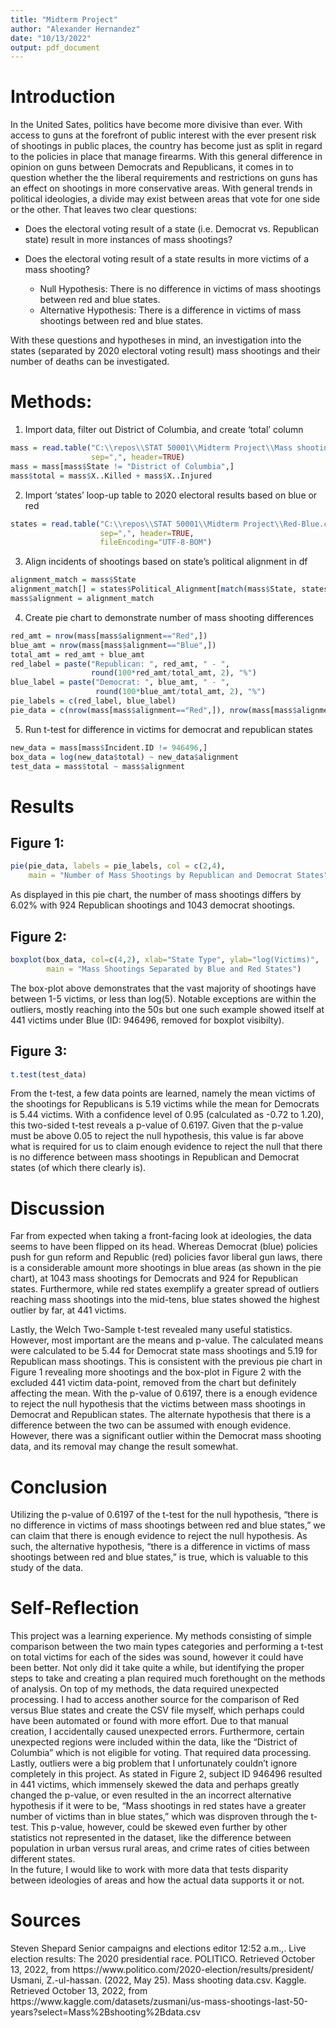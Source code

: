 ```yaml
---
title: "Midterm Project"
author: "Alexander Hernandez"
date: "10/13/2022"
output: pdf_document
---
```




# Introduction
In the United Sates, politics have become more divisive than ever. With access to guns at the forefront of public interest with the ever present risk of shootings in public places, the country has become just as split in regard to the policies in place that manage firearms. With this general difference in opinion on guns between Democrats and Republicans, it comes in to question whether the the liberal requirements and restrictions on guns has an effect on shootings in more conservative areas. With general trends in political ideologies, a divide may exist between areas that vote for one side or the other. That leaves two clear questions:  

* Does the electoral voting result of a state (i.e. Democrat vs. Republican state) result in more instances of mass shootings?  
* Does the electoral voting result of a state results in more victims of a mass shooting?  

  + Null Hypothesis: There is no difference in victims of mass shootings between red and blue states.  
  + Alternative Hypothesis: There is a difference in victims of mass shootings between red and blue states.  

With these questions and hypotheses in mind, an investigation into the states (separated by 2020 electoral voting result) mass shootings and their number of deaths can be investigated.  


\pagebreak
# Methods:
1. Import data, filter out District of Columbia, and create 'total' column
``` r
mass = read.table("C:\\repos\\STAT 50001\\Midterm Project\\Mass shooting data.csv",
                  sep=",", header=TRUE)
mass = mass[mass$State != "District of Columbia",]
mass$total = mass$X..Killed + mass$X..Injured
```

2. Import 'states' loop-up table to 2020 electoral results based on blue or red
``` r
states = read.table("C:\\repos\\STAT 50001\\Midterm Project\\Red-Blue.csv",
                    sep=",", header=TRUE,
                    fileEncoding="UTF-8-BOM")
```

3. Align incidents of shootings based on state's political alignment in df
``` r
alignment_match = mass$State
alignment_match[] = states$Political_Alignment[match(mass$State, states$State)]
mass$alignment = alignment_match
```

4. Create pie chart to demonstrate number of mass shooting differences
``` r
red_amt = nrow(mass[mass$alignment=="Red",])
blue_amt = nrow(mass[mass$alignment=="Blue",])
total_amt = red_amt + blue_amt
red_label = paste("Republican: ", red_amt, " - ",
                  round(100*red_amt/total_amt, 2), "%") 
blue_label = paste("Democrat: ", blue_amt, " - ",
                   round(100*blue_amt/total_amt, 2), "%") 
pie_labels = c(red_label, blue_label)
pie_data = c(nrow(mass[mass$alignment=="Red",]), nrow(mass[mass$alignment=="Blue",]))
```

5. Run t-test for difference in victims for democrat and republican states
```r

new_data = mass[mass$Incident.ID != 946496,]
box_data = log(new_data$total) ~ new_data$alignment
test_data = mass$total ~ mass$alignment
```


\pagebreak
# Results
## Figure 1:
``` r
pie(pie_data, labels = pie_labels, col = c(2,4),
    main = "Number of Mass Shootings by Republican and Democrat States")
```
As displayed in this pie chart, the number of mass shootings differs by 6.02% with 924 Republican shootings and 1043 democrat shootings.


## Figure 2:
``` r
boxplot(box_data, col=c(4,2), xlab="State Type", ylab="log(Victims)",
        main = "Mass Shootings Separated by Blue and Red States")
```
The box-plot above demonstrates that the vast majority of shootings have between 1-5 victims, or less than log(5). Notable exceptions are within the outliers, mostly reaching into the 50s but one such example showed itself at 441 victims under Blue (ID: 946496, removed for boxplot visibilty).

## Figure 3:
``` r
t.test(test_data)
```
From the t-test, a few data points are learned, namely the mean victims of the shootings for Republicans is 5.19 victims while the mean for Democrats is 5.44 victims. With a confidence level of 0.95 (calculated as -0.72 to 1.20), this two-sided t-test reveals a p-value of 0.6197. Given that the p-value must be above 0.05 to reject the null hypothesis, this value is far above what is required for us to claim enough evidence to reject the null that there is no difference between mass shootings in Republican and Democrat states (of which there clearly is).


\pagebreak
# Discussion
Far from expected when taking a front-facing look at ideologies, the data seems to have been flipped on its head. Whereas Democrat (blue) policies push for gun reform and Republic (red) policies favor liberal gun laws, there is a considerable amount more shootings in blue areas (as shown in the pie chart), at 1043 mass shootings for Democrats and 924 for Republican states. Furthermore, while red states exemplify a greater spread of outliers reaching mass shootings into the mid-tens, blue states showed the highest outlier by far, at 441 victims.  

Lastly, the Welch Two-Sample t-test revealed many useful statistics. However, most important are the means and p-value. The calculated means were calculated to be 5.44 for Democrat state mass shootings and 5.19 for Republican mass shootings. This is consistent with the previous pie chart in Figure 1 revealing more shootings and the box-plot in Figure 2 with the excluded 441 victim data-point, removed from the chart but definitely affecting the mean. With the p-value of 0.6197, there is a enough evidence to reject the null hypothesis that the victims between mass shootings in Democrat and Republican states. The alternate hypothesis that there is a difference between the two can be assumed with enough evidence. However, there was a significant outlier within the Democrat mass shooting data, and its removal may change the result somewhat.


# Conclusion
Utilizing the p-value of 0.6197 of the t-test for the null hypothesis, "there is no difference in victims of mass shootings between red and blue states," we can claim that there is enough evidence to reject the null hypothesis. As such, the alternative hypothesis, "there is a difference in victims of mass shootings between red and blue states," is true, which is valuable to this study of the data.
  

# Self-Reflection
This project was a learning experience. My methods consisting of simple comparison between the two main types categories and performing a t-test on total victims for each of the sides was sound, however it could have been better. Not only did it take quite a while, but identifying the proper steps to take and creating a plan required much forethought on the methods of analysis. On top of my methods, the data required unexpected processing. I had to access another source for the comparison of Red versus Blue states and create the CSV file myself, which perhaps could have been automated or found with more effort. Due to that manual creation, I accidentally caused unexpected errors. Furthermore, certain unexpected regions were included within the data, like the "District of Columbia" which is not eligible for voting. That required data processing.  
Lastly, outliers were a big problem that I unfortunately couldn't ignore completely in this project. As stated in Figure 2, subject ID 946496 resulted in 441 victims, which immensely skewed the data and perhaps greatly changed the p-value, or even resulted in the an incorrect alternative hypothesis if it were to be, "Mass shootings in red states have a greater number of victims than in blue states," which was disproven through the t-test. This p-value, however, could be skewed even further by other statistics not represented in the dataset, like the difference between population in urban versus rural areas, and crime rates of cities between different states.   
In the future, I would like to work with more data that tests disparity between ideologies of areas and how the actual data supports it or not.


\pagebreak
# Sources
Steven Shepard Senior campaigns and elections editor 12:52 a.m.,. Live election results: The 2020 presidential race. POLITICO. Retrieved October 13, 2022, from https://www.politico.com/2020-election/results/president/ 
Usmani, Z.-ul-hassan. (2022, May 25). Mass shooting data.csv. Kaggle. Retrieved October 13, 2022, from https://www.kaggle.com/datasets/zusmani/us-mass-shootings-last-50-years?select=Mass%2Bshooting%2Bdata.csv 